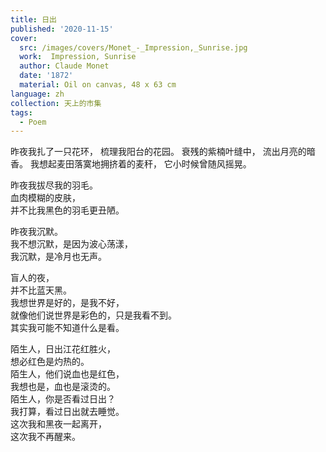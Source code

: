---
title: 日出
published: '2020-11-15'
cover:
  src: /images/covers/Monet_-_Impression,_Sunrise.jpg
  work:  Impression, Sunrise
  author: Claude Monet
  date: '1872'
  material: Oil on canvas, 48 x 63 cm
language: zh
collection: 天上的市集
tags:
  - Poem
---

<section className="flex-center">
<section>
昨夜我扎了一只花环，  
梳理我阳台的花园。  
衰残的紫楠叶缝中，  
流出月亮的暗香。  
我想起麦田落寞地拥挤着的麦秆，  
它小时候曾随风摇晃。

昨夜我拔尽我的羽毛。  
血肉模糊的皮肤，  
并不比我黑色的羽毛更丑陋。

昨夜我沉默。  
我不想沉默，是因为波心荡漾，  
我沉默，是冷月也无声。  

盲人的夜，  
并不比蓝天黑。  
我想世界是好的，是我不好，  
就像他们说世界是彩色的，只是我看不到。  
其实我可能不知道什么是看。

陌生人，日出江花红胜火，  
想必红色是灼热的。  
陌生人，他们说血也是红色，  
我想也是，血也是滚烫的。  
陌生人，你是否看过日出？  
我打算，看过日出就去睡觉。  
这次我和黑夜一起离开，  
这次我不再醒来。

</section>
</section>
